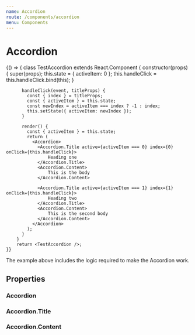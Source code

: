 ```yaml
---
name: Accordion
route: /components/accordion
menu: Components
---
```



# Accordion
<Playground>
    {() => {
        class TestAccordion extends React.Component {
          constructor(props) {
            super(props);
            this.state = { activeItem: 0 };
            this.handleClick = this.handleClick.bind(this);
          }
        
          handleClick(event, titleProps) {
            const { index } = titleProps;
            const { activeItem } = this.state;
            const newIndex = activeItem === index ? -1 : index;
            this.setState({ activeItem: newIndex });
          }
        
          render() {
            const { activeItem } = this.state;
            return (
              <Accordion>
                <Accordion.Title active={activeItem === 0} index={0} onClick={this.handleClick}>
                    Heading one
                </Accordion.Title>
                <Accordion.Content>
                    This is the body
                </Accordion.Content>
        
                <Accordion.Title active={activeItem === 1} index={1} onClick={this.handleClick}>
                    Heading two
                </Accordion.Title>
                <Accordion.Content>
                    This is the second body
                </Accordion.Content>
              </Accordion>
            );
          }
        }
        return <TestAccordion />;
    }}
    
</Playground>

The example above includes the logic required to make the Accordion work.

## Properties
### Accordion
<PropsTable of={Accordion} />

### Accordion.Title
<PropsTable of={Accordion.Title} />

### Accordion.Content
<PropsTable of={Accordion.Content} />
